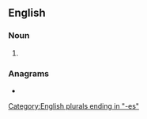 {{also|ægises}}
==English==

===Noun===
{{head|en|noun form}}

# {{plural of|aegis|lang=en}}

===Anagrams===
* {{anagrams|en|a=aeegiss|assiege}}

[[Category:English plurals ending in "-es"]]